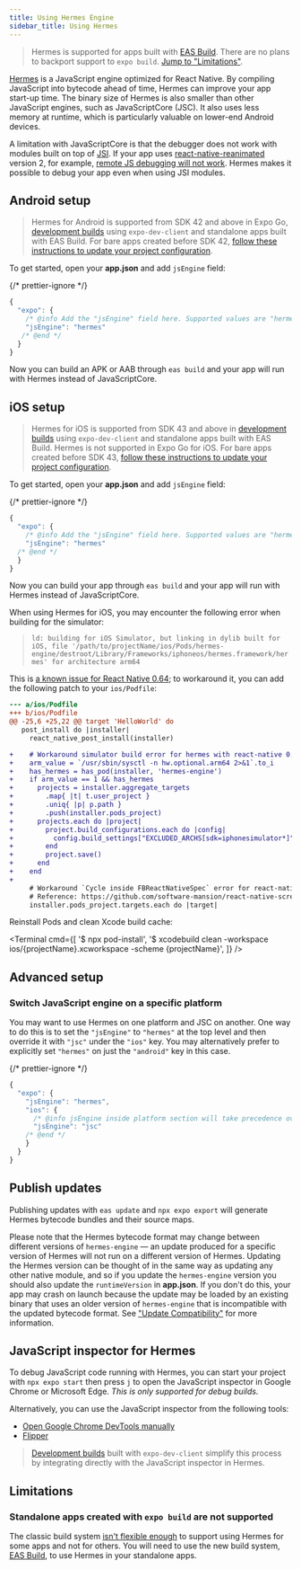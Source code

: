 ```yaml
---
title: Using Hermes Engine
sidebar_title: Using Hermes
---
```



> Hermes is supported for apps built with [EAS Build](/build/introduction). There are no plans to backport support to `expo build`. [Jump to "Limitations"](#limitations).

[Hermes](https://hermesengine.dev/) is a JavaScript engine optimized for React Native. By compiling JavaScript into bytecode ahead of time, Hermes can improve your app start-up time. The binary size of Hermes is also smaller than other JavaScript engines, such as JavaScriptCore (JSC). It also uses less memory at runtime, which is particularly valuable on lower-end Android devices.

A limitation with JavaScriptCore is that the debugger does not work with modules built on top of [JSI](https://github.com/react-native-community/discussions-and-proposals/issues/91). If your app uses [react-native-reanimated](https://github.com/software-mansion/react-native-reanimated) version 2, for example, [remote JS debugging will not work](https://docs.swmansion.com/react-native-reanimated/docs/#known-problems-and-limitations). Hermes makes it possible to debug your app even when using JSI modules.

## Android setup

> Hermes for Android is supported from SDK 42 and above in Expo Go, [development builds](/development/introduction.mdx) using `expo-dev-client` and standalone apps built with EAS Build. For bare apps created before SDK 42, [follow these instructions to update your project configuration](https://expo.fyi/hermes-android-config).

To get started, open your **app.json** and add `jsEngine` field:

{/* prettier-ignore */}
```js
{
  "expo": {
    /* @info Add the "jsEngine" field here. Supported values are "hermes" or "jsc" */
    "jsEngine": "hermes"
   /* @end */
  }
}
```

Now you can build an APK or AAB through `eas build` and your app will run with Hermes instead of JavaScriptCore.

## iOS setup

> Hermes for iOS is supported from SDK 43 and above in [development builds](/development/introduction.mdx) using `expo-dev-client` and standalone apps built with EAS Build. Hermes is not supported in Expo Go for iOS. For bare apps created before SDK 43, [follow these instructions to update your project configuration](https://expo.fyi/hermes-ios-config).

To get started, open your **app.json** and add `jsEngine` field:

{/* prettier-ignore */}
```js
{
  "expo": {
    /* @info Add the "jsEngine" field here. Supported values are "hermes" or "jsc" */
    "jsEngine": "hermes"
  /* @end */
  }
}
```

Now you can build your app through `eas build` and your app will run with Hermes instead of JavaScriptCore.

<Collapsible summary="Are you using an M1 Mac?">

When using Hermes for iOS, you may encounter the following error when building for the simulator:

> `ld: building for iOS Simulator, but linking in dylib built for iOS, file '/path/to/projectName/ios/Pods/hermes-engine/destroot/Library/Frameworks/iphoneos/hermes.framework/hermes' for architecture arm64`

This is [a known issue for React Native 0.64](https://github.com/facebook/hermes/issues/468); to workaround it, you can add the following patch to your `ios/Podfile`:

```diff
--- a/ios/Podfile
+++ b/ios/Podfile
@@ -25,6 +25,22 @@ target 'HelloWorld' do
   post_install do |installer|
     react_native_post_install(installer)

+    # Workaround simulator build error for hermes with react-native 0.64 on mac m1 devices
+    arm_value = `/usr/sbin/sysctl -n hw.optional.arm64 2>&1`.to_i
+    has_hermes = has_pod(installer, 'hermes-engine')
+    if arm_value == 1 && has_hermes
+      projects = installer.aggregate_targets
+        .map{ |t| t.user_project }
+        .uniq{ |p| p.path }
+        .push(installer.pods_project)
+      projects.each do |project|
+        project.build_configurations.each do |config|
+          config.build_settings["EXCLUDED_ARCHS[sdk=iphonesimulator*]"] = config.build_settings["EXCLUDED_ARCHS[sdk=iphonesimulator*]"] + ' arm64'
+        end
+        project.save()
+      end
+    end
+
     # Workaround `Cycle inside FBReactNativeSpec` error for react-native 0.64
     # Reference: https://github.com/software-mansion/react-native-screens/issues/842#issuecomment-812543933
     installer.pods_project.targets.each do |target|
```

Reinstall Pods and clean Xcode build cache:

<Terminal
  cmd={[
    '$ npx pod-install',
    '$ xcodebuild clean -workspace ios/{projectName}.xcworkspace -scheme {projectName}',
  ]}
/>

</Collapsible>

## Advanced setup

### Switch JavaScript engine on a specific platform

You may want to use Hermes on one platform and JSC on another. One way to do this is to set the `"jsEngine"` to `"hermes"` at the top level and then override it with `"jsc"` under the `"ios"` key. You may alternatively prefer to explicitly set `"hermes"` on just the `"android"` key in this case.

{/* prettier-ignore */}
```js
{
  "expo": {
    "jsEngine": "hermes",
    "ios": {
      /* @info jsEngine inside platform section will take precedence over the common field */
      "jsEngine": "jsc"
    /* @end */
    }
  }
}
```

## Publish updates

Publishing updates with `eas update` and `npx expo export` will generate Hermes bytecode bundles and their source maps.

Please note that the Hermes bytecode format may change between different versions of `hermes-engine` — an update produced for a specific version of Hermes will not run on a different version of Hermes. Updating the Hermes version can be thought of in the same way as updating any other native module, and so if you update the `hermes-engine` version you should also update the `runtimeVersion` in **app.json**. If you don't do this, your app may crash on launch because the update may be loaded by an existing binary that uses an older version of `hermes-engine` that is incompatible with the updated bytecode format. See ["Update Compatibility"](/bare/updating-your-app/#update-compatibility) for more information.

## JavaScript inspector for Hermes

To debug JavaScript code running with Hermes, you can start your project with `npx expo start` then press `j` to open the JavaScript inspector in Google Chrome or Microsoft Edge. _This is only supported for debug builds._

Alternatively, you can use the JavaScript inspector from the following tools:

- [Open Google Chrome DevTools manually](https://reactnative.dev/docs/hermes#debugging-js-on-hermes-using-google-chromes-devtools)
- [Flipper](https://fbflipper.com/)

> [Development builds](/development/introduction.mdx) built with `expo-dev-client` simplify this process by integrating directly with the JavaScript inspector in Hermes.

## Limitations

### Standalone apps created with `expo build` are not supported

The classic build system [isn't flexible enough](https://blog.expo.dev/expo-managed-workflow-in-2021-5b887bbf7dbb) to support using Hermes for some apps and not for others. You will need to use the new build system, [EAS Build](/build/introduction), to use Hermes in your standalone apps.
